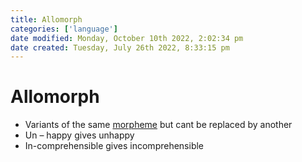 ```yaml
---
title: Allomorph
categories: ['language']
date modified: Monday, October 10th 2022, 2:02:34 pm
date created: Tuesday, July 26th 2022, 8:33:15 pm
---
```


# Allomorph
- Variants of the same [morpheme](Morpheme.qmd) but cant be replaced by another
- Un – happy gives unhappy
- In-comprehensible gives incomprehensible



